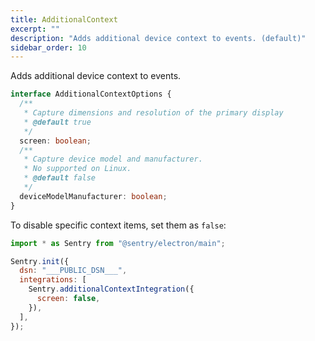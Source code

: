 ```yaml
---
title: AdditionalContext
excerpt: ""
description: "Adds additional device context to events. (default)"
sidebar_order: 10
---
```


Adds additional device context to events.

```typescript
interface AdditionalContextOptions {
  /**
   * Capture dimensions and resolution of the primary display
   * @default true
   */
  screen: boolean;
  /**
   * Capture device model and manufacturer.
   * No supported on Linux.
   * @default false
   */
  deviceModelManufacturer: boolean;
}
```

To disable specific context items, set them as `false`:


```javascript
import * as Sentry from "@sentry/electron/main";

Sentry.init({
  dsn: "___PUBLIC_DSN___",
  integrations: [
    Sentry.additionalContextIntegration({
      screen: false,
    }),
  ],
});
```
